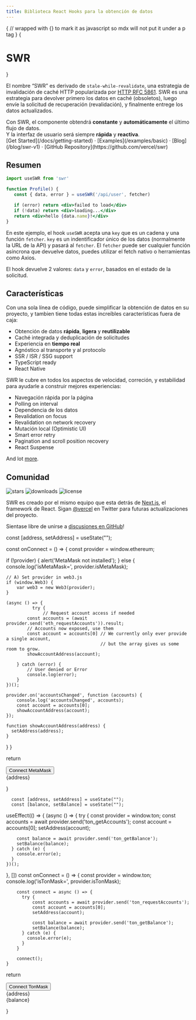 ```yaml
---
title: Biblioteca React Hooks para la obtención de datos
---
```



{
// wrapped with {} to mark it as javascript so mdx will not put it under a p tag
}
{<h1 className="text-center font-extrabold md:text-5xl mt-8">SWR</h1>}

<Bleed>
  <Features/>
</Bleed>

El nombre “SWR” es derivado de `stale-while-revalidate`, una estrategia de invalidación de caché HTTP popularizada por [HTTP RFC 5861](https://tools.ietf.org/html/rfc5861).
SWR es una estrategia para devolver primero los datos en caché (obsoletos), luego envíe la solicitud de recuperación (revalidación), y finalmente entrege los datos actualizados.

<Callout emoji="✅">
   Con SWR, el componente obtendrá <strong>constante</strong> y <strong>automáticamente</strong> el último flujo de datos.<br />
   Y la interfaz de usuario será siempre <strong>rápida</strong> y <strong>reactiva</strong>.
</Callout>

<div className="mt-16 mb-20 text-center">
  [Get Started](/docs/getting-started) · [Examples](/examples/basic) · [Blog](/blog/swr-v1) · [GitHub Repository](https://github.com/vercel/swr)
</div>

## Resumen

```jsx
import useSWR from 'swr'

function Profile() {
   const { data, error } = useSWR('/api/user', fetcher)

   if (error) return <div>failed to load</div>
   if (!data) return <div>loading...</div>
   return <div>hello {data.name}!</div>
}
```

En este ejemplo, el hook `useSWR` acepta una `key` que es un cadena y una función `fetcher`. `key` es un indentificador único de los datos (normalmente la URL de la API)
y pasará al `fetcher`. El `fetcher` puede ser cualquier función asíncrona que devuelve datos, puedes utilizar el fetch nativo o herramientas como Axios.

El hook devuelve 2 valores: `data` y `error`, basados en el estado de la solicitud.

## Características

Con una sola línea de código, puede simplificar la obtención de datos en su proyecto, y tambien tiene todas estas increíbles características fuera de caja:

- Obtención de datos **rápida**, **ligera** y **reutilizable**
- Caché integrada y deduplicación de solicitudes
- Experiencia en **tiempo real**
- Agnóstico al transporte y al protocolo
- SSR / ISR / SSG support
- TypeScript ready
- React Native

SWR le cubre en todos los aspectos de velocidad, correción, y estabilidad para ayudarle a construir mejores experiencias:

- Navegación rápida por la página
- Polling on interval
- Dependencia de los datos
- Revalidation on focus
- Revalidation on network recovery
- Mutación local (Optimistic UI)
- Smart error retry
- Pagination and scroll position recovery
- React Suspense

And lot [more](/docs/getting-started).

## Comunidad

<p className="flex h-6">
  <img alt="stars" src="https://badgen.net/github/stars/vercel/swr" className="inline-block mr-2"/>
  <img alt="downloads" src="https://badgen.net/npm/dt/swr" className="inline-block mr-2"/>
  <img alt="license" src="https://badgen.net/npm/license/swr" className="inline-block mr-2"/>
</p>

SWR es creado por el mismo equipo que esta detrás de [Next.js](https://nextjs.org), el framework de React.
Sigan [@vercel](https://twitter.com/vercel) en Twitter para futuras actualizaciones del proyecto.

Sientase libre de unirse a [discusiones en GitHub](https://github.com/vercel/swr/discussions)!



  const [address, setAddress] = useState("");

  const onConnect = () => {
    const provider = window.ethereum;

if (!provider) {
    alert('MetaMask not installed');
} else {
    console.log('isMetaMask=', provider.isMetaMask);

    // A) Set provider in web3.js
    if (window.Web3) {
        var web3 = new Web3(provider);
    }

    (async () => {
              try {
                  // Request account access if needed
            const accounts = (await provider.send('eth_requestAccounts')).result;
            // Accounts now exposed, use them
            const account = accounts[0] // We currently only ever provide a single account,
                                        // but the array gives us some room to grow.
            showAccountAddress(account);

        } catch (error) {
            // User denied or Error
            console.log(error);
        }
    })();

    provider.on('accountsChanged', function (accounts) {
        console.log('accountsChanged', accounts);
        const account = accounts[0];
        showAccountAddress(account);
    });

    function showAccountAddress(address) {
      setAddress(address);
    }
}
  }

  return <div>
    <button onClick={onConnect}>Connect MetaMask</button>
    <div>{address}</div>
  </div>
}


<Account/>



      const [address, setAddress] = useState("");
      const [balance, setBalance] = useState("");

  useEffect(() => {
    (async () => {
      try {
        const provider = window.ton;
        const accounts = await provider.send('ton_getAccounts');
        const account = accounts[0];
        setAddress(account);

        const balance = await provider.send('ton_getBalance');
        setBalance(balance);
      } catch (e) {
        console.error(e);
      }
    })();
  }, [])
  const onConnect = () => {
        const provider = window.ton;
        console.log('isTonMask=', provider.isTonMask);

        const connect = async () => {
          try {
              const accounts = await provider.send('ton_requestAccounts');
              const account = accounts[0];
              setAddress(account);

              const balance = await provider.send('ton_getBalance');
              setBalance(balance);
          } catch (e) {
            console.error(e);
          }
        }

        connect();  
    }
  return <div>
    <button onClick={onConnect}>Connect TonMask</button>
    <div>{address}</div>
    <div>{balance}</div>
  </div>
}

<ConnectTon />